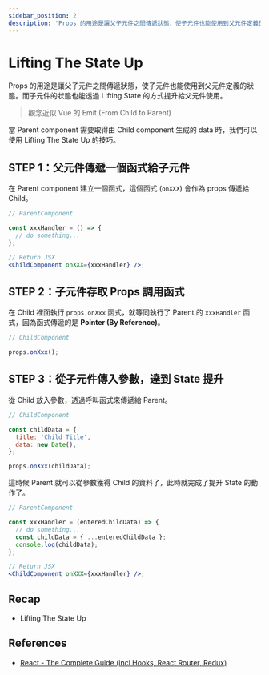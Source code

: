 ```yaml
---
sidebar_position: 2
description: 'Props 的用途是讓父子元件之間傳遞狀態，使子元件也能使用到父元件定義的狀態。而子元件的狀態也能透過 Lifting State 的方式提升給父元件使用。'
---
```


# Lifting The State Up

Props 的用途是讓父子元件之間傳遞狀態，使子元件也能使用到父元件定義的狀態。而子元件的狀態也能透過 Lifting State 的方式提升給父元件使用。

> 觀念近似 Vue 的 Emit (From Child to Parent)

當 Parent component 需要取得由 Child component 生成的 data 時，我們可以使用 Lifting The State Up 的技巧。

## STEP 1：父元件傳遞一個函式給子元件

在 Parent component 建立一個函式，這個函式 (`onXXX`) 會作為 props 傳遞給 Child。

```jsx
// ParentComponent

const xxxHandler = () => {
  // do something...
};

// Return JSX
<ChildComponent onXXX={xxxHandler} />;
```

## STEP 2：子元件存取 Props 調用函式

在 Child 裡面執行 `props.onXxx` 函式，就等同執行了 Parent 的 `xxxHandler` 函式，因為函式傳遞的是 **Pointer (By Reference)**。

```jsx
// ChildComponent

props.onXxx();
```

## STEP 3：從子元件傳入參數，達到 State 提升

從 Child 放入參數，透過呼叫函式來傳遞給 Parent。

```jsx
// ChildComponent

const childData = {
  title: 'Child Title',
  data: new Date(),
};

props.onXxx(childData);
```

這時候 Parent 就可以從參數獲得 Child 的資料了，此時就完成了提升 State 的動作了。

```jsx
// ParentComponent

const xxxHandler = (enteredChildData) => {
  // do something...
  const childData = { ...enteredChildData };
  console.log(childData);
};

// Return JSX
<ChildComponent onXXX={xxxHandler} />;
```

## Recap

- Lifting The State Up

## References

- [React - The Complete Guide (incl Hooks, React Router, Redux)](https://www.udemy.com/course/react-the-complete-guide-incl-redux/)
